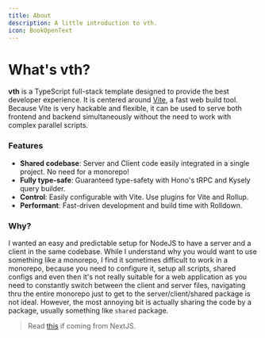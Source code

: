 ```yaml
---
title: About
description: A little introduction to vth.
icon: BookOpenText
---
```


# What's vth?

__vth__ is a TypeScript full-stack template designed to provide the best developer experience.
It is centered around [Vite](https://vite.dev/), a fast web build tool.
Because Vite is very hackable and flexible, it can be used to serve both frontend and backend simultaneously
without the need to work with complex parallel scripts.

### Features

- **Shared codebase**: Server and Client code easily integrated in a single project. No need for a monorepo!
- **Fully type-safe**: Guaranteed type-safety with Hono's tRPC and Kysely query builder.
- **Control**: Easily configurable with Vite. Use plugins for Vite and Rollup.
- **Performant**: Fast-driven development and build time with Rolldown.

### Why?

I wanted an easy and predictable setup for NodeJS to have a server and a client in the same codebase.
While I understand why you would want to use something like a monorepo,
I find it sometimes difficult to work in a monorepo, because you need to configure it,
setup all scripts, shared configs and even then it's not really suitable for a web application
as you need to constantly switch between the client and server files, navigating thru the entire
monorepo just to get to the server/client/shared package is not ideal. However, the most annoying bit
is actually sharing the code by a package, usually something like `shared` package.

> Read [this](/docs/alternatives/next) if coming from NextJS.